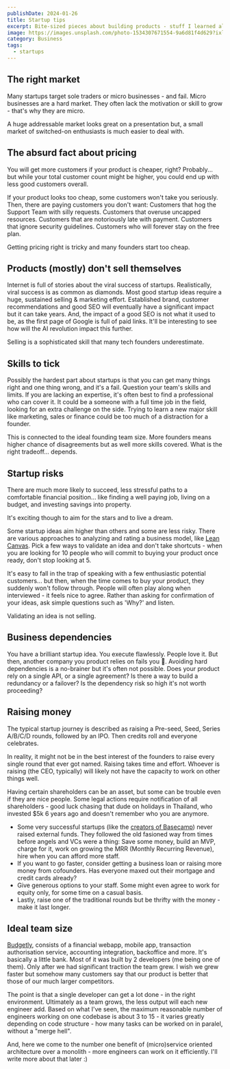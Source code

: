 ```yaml
---
publishDate: 2024-01-26
title: Startup tips
excerpt: Bite-sized pieces about building products - stuff I learned along the way. There are many great books that go much deeper into pricing, market fit etc.
image: https://images.unsplash.com/photo-1534307671554-9a6d81f4d629?ixlib=rb-4.0.3&ixid=M3wxMjA3fDB8MHxwaG90by1wYWdlfHx8fGVufDB8fHx8fA%3D%3D&auto=format&fit=crop&w=1651&q=80
category: Business
tags:
  - startups
---
```


## The right market

Many startups target sole traders or micro businesses - and fail. Micro businesses are a hard market. They often lack the motivation or skill to grow - that's why they are micro.

A huge addressable market looks great on a presentation but, a small market of switched-on enthusiasts is much easier to deal with.

## The absurd fact about pricing

You will get more customers if your product is cheaper, right? Probably... but while your total customer count might be higher, you could end up with less good customers overall.

If your product looks too cheap, some customers won't take you seriously. Then, there are paying customers you don't want: Customers that hog the Support Team with silly requests. Customers that overuse uncapped resources. Customers that are notoriously late with payment. Customers that ignore security guidelines. Customers who will forever stay on the free plan.

Getting pricing right is tricky and many founders start too cheap.

## Products (mostly) don't sell themselves

Internet is full of stories about the viral success of startups. Realistically, viral success is as common as diamonds. Most good startup ideas require a huge, sustained selling & marketing effort. Established brand, customer recommendations and good SEO will eventually have a significant impact but it can take years. And, the impact of a good SEO is not what it used to be, as the first page of Google is full of paid links. It'll be interesting to see how will the AI revolution impact this further.

Selling is a sophisticated skill that many tech founders underestimate.

## Skills to tick

Possibly the hardest part about startups is that you can get many things right and one thing wrong, and it's a fail.
Question your team's skills and limits. If you are lacking an expertise, it's often best to find a professional who can cover it. It could be a someone with a full time job in the field, looking for an extra challenge on the side. Trying to learn a new major skill like marketing, sales or finance could be too much of a distraction for a founder.

This is connected to the ideal founding team size. More founders means higher chance of disagreements but as well more skills covered. What is the right tradeoff... depends.

## Startup risks

There are much more likely to succeed, less stressful paths to a comfortable financial position... like finding a well paying job, living on a budget, and investing savings into property.

It's exciting though to aim for the stars and to live a dream.

Some startup ideas aim higher than others and some are less risky. There are various approaches to analyzing and rating a business model, like [Lean Canvas](https://leanstack.com/lean-canvas/). Pick a few ways to validate an idea and don't take shortcuts - when you are looking for 10 people who will commit to buying your product once ready, don't stop looking at 5.

It's easy to fall in the trap of speaking with a few enthusiastic potential customers... but then, when the time comes to buy your product, they suddenly won't follow through. People will often play along when interviewed - it feels nice to agree. Rather than asking for confirmation of your ideas, ask simple questions such as 'Why?' and listen.

Validating an idea is not selling.

## Business dependencies

You have a brilliant startup idea. You execute flawlessly. People love it. But then, another company you product relies on fails you 🫠. Avoiding hard dependencies is a no-brainer but it's often not possible.
Does your product rely on a single API, or a single agreement?
Is there a way to build a redundancy or a failover?
Is the dependency risk so high it's not worth proceeding?

## Raising money

The typical startup journey is described as raising a Pre-seed, Seed, Series A/B/C/D rounds, followed by an IPO. Then credits roll and everyone celebrates.

In reality, it might not be in the best interest of the founders to raise every single round that ever got named. Raising takes time and effort. Whoever is raising (the CEO, typically) will likely not have the capacity to work on other things well.

Having certain shareholders can be an asset, but some can be trouble even if they are nice people. Some legal actions require notification of all shareholders - good luck chasing that dude on holidays in Thailand, who invested $5k 6 years ago and doesn't remember who you are anymore.

- Some very successful startups (like the [creators of Basecamp](https://37signals.com/)) never raised external funds. They followed the old fasioned way from times before angels and VCs were a thing: Save some money, build an MVP, charge for it, work on growing the MRR (Monthly Recurring Revenue), hire when you can afford more staff.
- If you want to go faster, consider getting a business loan or raising more money from cofounders. Has everyone maxed out their mortgage and credit cards already?
- Give generous options to your staff. Some might even agree to work for equity only, for some time on a casual basis.
- Lastly, raise one of the traditional rounds but be thrifty with the money - make it last longer.

## Ideal team size

[Budgetly](https://www.budgetly.com.au), consists of a financial webapp, mobile app, transaction authorisation service, accounting integration, backoffice and more. It's basically a little bank. Most of it was built by 2 developers (me being one of them). Only after we had significant traction the team grew. I wish we grew faster but somehow many customers say that our product is better that those of our much larger competitors.

The point is that a single developer can get a lot done - in the right environment. Ultimately as a team grows, the less output will each new engineer add. Based on what I've seen, the maximum reasonable number of engineers working on one codebase is about 3 to 15 - it varies greatly depending on code structure - how many tasks can be worked on in paralel, without a "merge hell".

And, here we come to the number one benefit of (micro)service oriented architecture over a monolith - more engineers can work on it efficiently. I'll write more about that later :)
